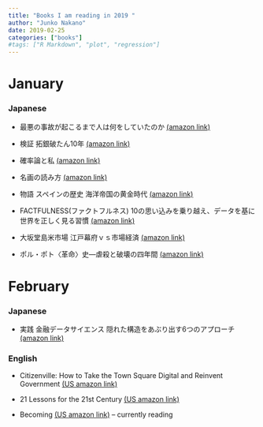 ```yaml
---
title: "Books I am reading in 2019 "
author: "Junko Nakano"
date: 2019-02-25
categories: ["books"]
#tags: ["R Markdown", "plot", "regression"]
---
```



# January 

### Japanese

- 最悪の事故が起こるまで人は何をしていたのか [(amazon link)](https://www.amazon.co.jp/dp/4794222939/ref=cm_sw_r_cp_api_i_zCikCbWR8KJ6Z)

- 検証 拓銀破たん10年 [(amazon link)](https://www.amazon.co.jp/dp/4894534606/ref=cm_sw_r_cp_api_i_2dJkCb8H0Z78D)

- 確率論と私 [(amazon link)](https://www.amazon.co.jp/dp/4006003900/ref=cm_sw_r_cp_api_i_VPklCbGA0EDW0)

- 名画の読み方 [(amazon link)](https://www.amazon.co.jp/dp/B07HY9GLZJ/ref=cm_sw_r_cp_awdb_c_UULpCb9GTAW3X)

- 物語 スペインの歴史 海洋帝国の黄金時代 [(amazon link)](https://www.amazon.co.jp/dp/B00LMB05E2/ref=cm_sw_r_cp_awdb_c_pTLpCbY67DNR3)

- FACTFULNESS(ファクトフルネス)  10の思い込みを乗り越え、データを基に世界を正しく見る習慣 [(amazon link)](https://amzn.to/2CryuVx)

- 大坂堂島米市場 江戸幕府ｖｓ市場経済 [(amazon link)](https://www.amazon.co.jp/dp/B07FCBNN33/ref=cm_sw_r_cp_awdb_c_tvEqCbY91WNYM)

- ポル・ポト〈革命〉史―虐殺と破壊の四年間 [(amazon link)](https://www.amazon.co.jp/dp/4062583054/ref=cm_sw_r_oth_api_i_BxEtCbMWC0NEJ)

# February  

### Japanese

- 実践 金融データサイエンス 隠れた構造をあぶり出す6つのアプローチ [(amazon link)](https://www.amazon.co.jp/dp/4532134811/ref=cm_sw_r_oth_api_i_t.VuCb4ST5QM3)

### English 

- Citizenville: How to Take the Town Square Digital and Reinvent Government [(US amazon link)](https://www.amazon.com/Citizenville-Square-Digital-Reinvent-Government/dp/0143124471)

- 21 Lessons for the 21st Century [(US amazon link) ](https://www.amazon.com/Lessons-21st-Century-Yuval-Harari/dp/0525512179)

- Becoming  [(US amazon link) ](https://www.amazon.com/Becoming-Michelle-Obama/dp/1524763136) 
-- currently reading
